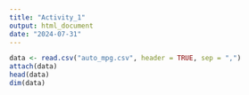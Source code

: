 ```yaml
---
title: "Activity_1"
output: html_document
date: "2024-07-31"
---
```

```r

data <- read.csv("auto_mpg.csv", header = TRUE, sep = ",")
attach(data)
head(data)
dim(data)
```

